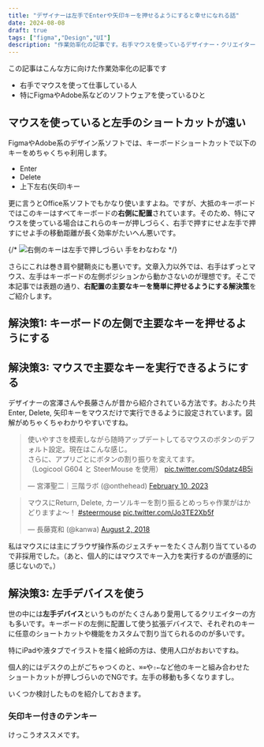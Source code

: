 ```yaml
---
title: "デザイナーは左手でEnterや矢印キーを押せるようにすると幸せになれる話"
date: 2024-08-08
draft: true
tags: ["figma","Design","UI"]
description: "作業効率化の記事です。右手マウスを使っているデザイナー・クリエイター・それ以外の方もぜひ。左手デバイスも紹介。"
---
```


この記事はこんな方に向けた作業効率化の記事です

* 右手でマウスを使って仕事している人
* 特にFigmaやAdobe系などのソフトウェアを使っているひと


## マウスを使っていると左手のショートカットが遠い

FigmaやAdobe系のデザイン系ソフトでは、キーボードショートカットで以下のキーをめちゃくちゃ利用します。

* Enter
* Delete
* 上下左右(矢印)キー

更に言うとOffice系ソフトでもかなり使いますよね。ですが、大抵のキーボードではこのキーはすべてキーボードの**右側に配置**されています。そのため、特にマウスを使っている場合はこれらのキーが押しづらく、右手で押すにせよ左手で押すにせよ手の移動距離が長く効率がたいへん悪いです。

{/* ![右側のキーは左手で押しづらい 手をわなわな](./) */}

さらにこれは巻き肩や腱鞘炎にも悪いです。文章入力以外では、右手はずっとマウス、左手はキーボードの左側ポジションから動かさないのが理想です。そこで本記事では表題の通り、**右配置の主要なキーを簡単に押せるようにする解決策**をご紹介します。

## 解決策1: キーボードの左側で主要なキーを押せるようにする

## 解決策3: マウスで主要なキーを実行できるようにする

デザイナーの宮澤さんや長藤さんが昔から紹介されている方法です。おふたり共Enter, Delete, 矢印キーをマウスだけで実行できるように設定されています。図解がめちゃくちゃわかりやすいですね。

<blockquote class="twitter-tweet"><p lang="ja" dir="ltr">使いやすさを模索しながら随時アップデートしてるマウスのボタンのデフォルト設定。現在はこんな感じ。<br/>さらに、アプリごとにボタンの割り振りを変えてます。<br/>（Logicool G604 と SteerMouse を使用） <a href="https://t.co/S0datz4B5i">pic.twitter.com/S0datz4B5i</a></p>&mdash; 宮澤聖二｜三階ラボ (@onthehead) <a href="https://twitter.com/onthehead/status/1623967176163201026?ref_src=twsrc%5Etfw">February 10, 2023</a></blockquote> <script async src="https://platform.twitter.com/widgets.js" charset="utf-8"></script>

<blockquote class="twitter-tweet"><p lang="ja" dir="ltr">マウスにReturn, Delete, カーソルキーを割り振るとめっちゃ作業がはかどりますよ〜！ <a href="https://twitter.com/hashtag/steermouse?src=hash&amp;ref_src=twsrc%5Etfw">#steermouse</a> <a href="https://t.co/Jo3TE2Xb5f">pic.twitter.com/Jo3TE2Xb5f</a></p>&mdash; 長藤寛和 (@kanwa) <a href="https://twitter.com/kanwa/status/1024857936323960833?ref_src=twsrc%5Etfw">August 2, 2018</a></blockquote> <script async src="https://platform.twitter.com/widgets.js" charset="utf-8"></script>

私はマウスには主にブラウザ操作系のジェスチャーをたくさん割り当てているので非採用でした。（あと、個人的にはマウスでキー入力を実行するのが直感的に感じないので。）

## 解決策3: 左手デバイスを使う

世の中には**左手デバイス**というものがたくさんあり愛用してるクリエイターの方も多いです。キーボードの左側に配置して使う拡張デバイスで、それぞれのキーに任意のショートカットや機能をカスタムで割り当てられるののが多いです。

特にiPadや液タブでイラストを描く絵師の方は、使用人口がおおいですね。

個人的にはデスクの上がごちゃつくのと、`⌘⌫`や`⇧←`など他のキーと組み合わせたショートカットが押しづらいのでNGです。左手の移動も多くなりますし。

いくつか検討したものを紹介しておきます。

### 矢印キー付きのテンキー
けっこうオススメです。

